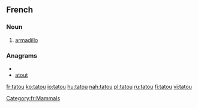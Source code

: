 ==French==
{{wikipedia|lang=fr}}
===Noun===
{{fr-noun|m}}

# [[armadillo]]

===Anagrams===
* {{alphagram|aottu}}
* [[atout#French|atout]]

[[Category:fr:Mammals]]

[[fr:tatou]]
[[ko:tatou]]
[[io:tatou]]
[[hu:tatou]]
[[nah:tatou]]
[[pl:tatou]]
[[ru:tatou]]
[[fi:tatou]]
[[vi:tatou]]